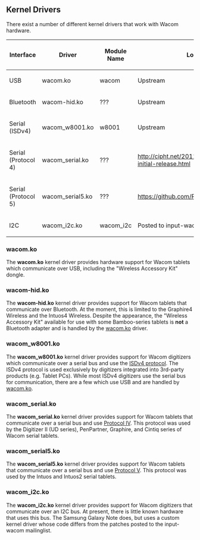 == Kernel Drivers ==

There exist a number of different kernel drivers that work with Wacom hardware.

{| border="1" cellpadding="3" class="wikitable"
|-
! Interface
! Driver
! Module Name
! Location
|-
| USB
| wacom.ko
| wacom
| Upstream
|-
| Bluetooth
| wacom-hid.ko
| ???
| Upstream
|-
| Serial (ISDv4)
| wacom_w8001.ko
| w8001
| Upstream
|-
| Serial (Protocol 4)
| wacom_serial.ko
| ???
| http://cipht.net/2011/07/02/wacom_serial-initial-release.html
|-
| Serial (Protocol 5)
| wacom_serial5.ko
| ???
| https://github.com/RoaldFre/wacom_serial5
|-
| I2C
| wacom_i2c.ko
| wacom_i2c
| Posted to input-wacom mailinglist
|}


=== wacom.ko ===
The '''wacom.ko''' kernel driver provides hardware support for Wacom tablets which communicate over USB, including the "Wireless Accessory Kit" dongle.

=== wacom-hid.ko ===
The '''wacom-hid.ko''' kernel driver provides support for Wacom tablets that communicate over Bluetooth. At the moment, this is limited to the Graphire4 Wireless and the Intuos4 Wireless. Despite the appearance, the "Wireless Accessory Kit" available for use with some Bamboo-series tablets is '''not''' a Bluetooth adapter and is handled by the [[#wacom.ko|wacom.ko]] driver.

=== wacom_w8001.ko ===
The '''wacom_w8001.ko''' kernel driver provides support for Wacom digitizers which communicate over a serial bus and use the [[ISDV4 Protocol|ISDv4 protocol]]. The ISDv4 protocol is used exclusively by digitizers integrated into 3rd-party products (e.g. Tablet PCs). While most ISDv4 digitizers use the serial bus for communication, there are a few which use USB and are handled by [[#wacom.ko|wacom.ko]].

=== wacom_serial.ko ===
The '''wacom_serial.ko''' kernel driver provides support for Wacom tablets that communicate over a serial bus and use [[Serial Protocol IV|Protocol IV]]. This protocol was used by the Digitizer II (UD series), PenPartner, Graphire, and Cintiq series of Wacom serial tablets.

=== wacom_serial5.ko ===
The '''wacom_serial5.ko''' kernel driver provides support for Wacom tablets that communicate over a serial bus and use [[Serial Protocol IV|Protocol V]]. This protocol was used by the Intuos and Intuos2 serial tablets.

=== wacom_i2c.ko ===
The '''wacom_i2c.ko''' kernel driver provides support for Wacom digitizers that communicate over an I2C bus. At present, there is little known hardware that uses this bus. The Samsung Galaxy Note does, but uses a custom kernel driver whose code differs from the patches posted to the input-wacom mailinglist.